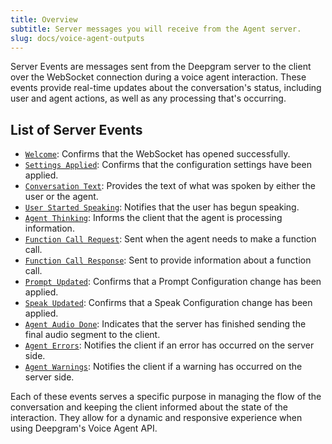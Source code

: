 ```yaml
---
title: Overview
subtitle: Server messages you will receive from the Agent server.
slug: docs/voice-agent-outputs
---
```


Server Events are messages sent from the Deepgram server to the client over the WebSocket connection during a voice agent interaction. These events provide real-time updates about the conversation's status, including user and agent actions, as well as any processing that's occurring.

## List of Server Events

* [`Welcome`](/docs/voice-agent-welcome-message): Confirms that the WebSocket has opened successfully.
* [`Settings Applied`](/docs/voice-agent-setting-applied-message): Confirms that the configuration settings have been applied.
* [`Conversation Text`](/docs/voice-agent-conversation-text): Provides the text of what was spoken by either the user or the agent.
* [`User Started Speaking`](/docs/voice-agent-user-started-speaking): Notifies that the user has begun speaking.
* [`Agent Thinking`](/docs/voice-agent-agent-thinking): Informs the client that the agent is processing information.
* [`Function Call Request`](/docs/voice-agent-function-call-request): Sent when the agent needs to make a function call.
* [`Function Call Response`](/docs/voice-agent-function-call-response): Sent to provide information about a function call.
* [`Prompt Updated`](/docs/voice-agent-prompt-updated): Confirms that a Prompt Configuration change has been applied.
* [`Speak Updated`](/docs/voice-agent-speak-updated): Confirms that a Speak Configuration change has been applied.
* [`Agent Audio Done`](/docs/voice-agent-agent-audio-done): Indicates that the server has finished sending the final audio segment to the client.
* [`Agent Errors`](/docs/voice-agent-errors): Notifies the client if an error has occurred on the server side.
* [`Agent Warnings`](/docs/voice-agent-warning): Notifies the client if a warning has occurred on the server side.

Each of these events serves a specific purpose in managing the flow of the conversation and keeping the client informed about the state of the interaction. They allow for a dynamic and responsive experience when using Deepgram's Voice Agent API.